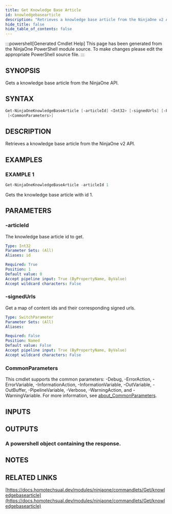 ```yaml
---
title: Get Knowledge Base Article
id: knowledgebasearticle
description: "Retrieves a knowledge base article from the NinjaOne v2 API."
hide_title: false
hide_table_of_contents: false
---
```


:::powershell[Generated Cmdlet Help]
This page has been generated from the NinjaOne PowerShell module source. To make changes please edit the appropriate PowerShell source file.
:::

## SYNOPSIS

Gets a knowledge base article from the NinjaOne API.

## SYNTAX

```powershell
Get-NinjaOneKnowledgeBaseArticle [-articleId] <Int32> [-signedUrls] [-ProgressAction <ActionPreference>]
 [<CommonParameters>]
```

## DESCRIPTION

Retrieves a knowledge base article from the NinjaOne v2 API.

## EXAMPLES

### EXAMPLE 1

```powershell
Get-NinjaOneKnowledgeBaseArticle -articleId 1
```

Gets the knowledge base article with id 1.

## PARAMETERS

### -articleId

The knowledge base article id to get.

```yaml
Type: Int32
Parameter Sets: (All)
Aliases: id

Required: True
Position: 1
Default value: 0
Accept pipeline input: True (ByPropertyName, ByValue)
Accept wildcard characters: False
```

### -signedUrls

Get a map of content ids and their corresponding signed urls.

```yaml
Type: SwitchParameter
Parameter Sets: (All)
Aliases:

Required: False
Position: Named
Default value: False
Accept pipeline input: True (ByPropertyName, ByValue)
Accept wildcard characters: False
```

### CommonParameters

This cmdlet supports the common parameters: -Debug, -ErrorAction, -ErrorVariable, -InformationAction, -InformationVariable, -OutVariable, -OutBuffer, -PipelineVariable, -Verbose, -WarningAction, and -WarningVariable. For more information, see [about_CommonParameters](http://go.microsoft.com/fwlink/?LinkID=113216).

## INPUTS


## OUTPUTS

### A powershell object containing the response.

## NOTES

## RELATED LINKS

[https://docs.homotechsual.dev/modules/ninjaone/commandlets/Get/knowledgebasearticle](https://docs.homotechsual.dev/modules/ninjaone/commandlets/Get/knowledgebasearticle)
